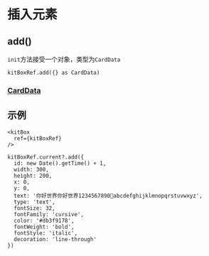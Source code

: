 # 插入元素

## add()

`init`方法接受一个对象，类型为`CardData`

```tsx
kitBoxRef.add({} as CardData)
```


### [CardData](./type)


## 示例

```tsx
<kitBox
  ref={kitBoxRef}
/>
```

```tsx
kitBoxRef.current?.add({
  id: new Date().getTime() + 1,
  width: 300,
  height: 200,
  x: 0,
  y: 0,
  text: '你好世界你好世界1234567890🤔abcdefghijklmnopqrstuvwxyz',
  type: 'text',
  fontSize: 32,
  fontFamily: 'cursive',
  color: '#db3f9178',
  fontWeight: 'bold',
  fontStyle: 'italic',
  decoration: 'line-through'
})
```
